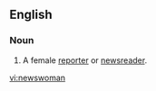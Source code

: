 ==English==

===Noun===
{{en-noun|newswomen}}

# A female [[reporter]] or [[newsreader]].

[[vi:newswoman]]